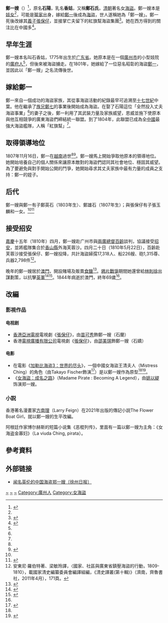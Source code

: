 {{noteTA
|1=zh-hans:加勒比海盜3：世界的尽头;zh-hk:加勒比海盜：魔盜王終極之戰;zh-tw:神鬼奇航3：世界的盡頭;
}}
{{Infobox pirate
|name= 石陽
|othername =石香姑
|image=鄭一嫂.jpg
|caption=搶掠中的鄭一嫂
|nickname=鄭一嫂
|alias=
|nationality={{QING-1862}}
|type=海盗
|birth_date =1775年
|birth_place ={{QING-1862}}[[广东省_(清)|广东省]]
|death_date ={{Death year and age|1844|1775}}
|death_place = {{flagicon image|Flag_of_Portugal_(1830).svg|size=20x12px}}[[葡属澳门|葡属澳门]]
|allegiance= 
|serviceyears=
|base of operations=[[雷州半岛|雷州半岛]]附近 
|rank=[[華南海盜|華南海盜]][[紅旗幫|紅旗幫]]首領
|commands=
|battles=
|wealth=
|laterwork= 
|relatives =夫：[[鄭一|鄭一]]、[[張保仔|張保仔]]<br />子：鄭英石、鄭雄石、張玉麟
}}
'''鄭一嫂'''（{{bd|1775年||1844年||catIdx=Z}}）<ref name="Murray1987">{{cite book|author=Dian H. Murray|title=''Pirates of the South China Coast, 1790-1810''| url=http://books.google.com/books?id=DhSrAAAAIAAJ|date=1987年|publisher=[[史丹福大學出版社|史丹福大學出版社]]|isbn=978-0-8047-1376-4}}</ref>{{rp|64}}，原名'''石陽'''，乳名'''香姑'''，又稱'''鄭石氏'''，[[清朝|清朝]]著名女[[海盜|海盜]]。鄭一嫂本是[[妓女|妓女]]<ref name="Murray1987"/>{{rp|65}}，可能是[[蜑家|蜑家]]出身，嫁給[[鄭一|鄭一]]後成為[[海盜|海盜]]，世人遂稱她為「鄭一嫂」。鄭一死後改嫁其[[義子|義子]][[張保仔|張保仔]]，並接掌亡夫留下的紅旗幫海盜集團<ref name="袁永綸">{{Cite book |author=袁永綸 |others=蕭國健、卜永堅箋註 |title=《靖海氛記》上卷 |url=http://nansha.schina.ust.hk/Article_DB/sites/default/files/pubs/news-046.02.pdf |format=PDF |access-date=2016-09-13 |archive-url=https://web.archive.org/web/20160303182251/http://nansha.schina.ust.hk/Article_DB/sites/default/files/pubs/news-046.02.pdf |archive-date=2016-03-03 |dead-url=yes }}</ref>。她在西方得到的關注比在中國多<ref name="Pennell2001">{{cite book|author=C.R. Pennell|title=Bandits at Sea: A Pirates Reader|url=http://books.google.com/books?id=i6QUCgAAQBAJ&pg=PA261|date=1 April 2001|publisher=NYU Press|isbn=978-0-8147-6679-8|page=261}}</ref>。

== 早年生涯 ==
鄭一嫂本名叫石香姑，1775年出生於[[广东省|广东省]]。她原本是在一個[[廣州市|廣州市]]的小型妓院的[[廣府人|廣府人]]<ref name="BDCW"/>，但後來被海盜擄走。在1801年，她嫁給了一位惡名昭彰的海盜[[鄭一|鄭一]]，並因此以「鄭一嫂」之名流傳後世。

== 嫁給鄭一 ==
鄭一來自一個成功的海盜家族，其從事海盜活動的紀錄最早可追溯至[[十七世紀|十七世紀]]中葉。他在繼承了[[族兄|族兄]][[鄭七|鄭七]]的事業後開始成為海盜。在娶了石陽這位「全然投入丈夫海盜事業」<ref name="Murray1987"/>{{rp|71}}的妻子之後，鄭一利用了其武裝力量及家族威望，恩威並施下使原本與他互相競爭的廣東海盜們締結統一聯盟。到了1804年，此聯盟已成為全[[中國|中國]]最強大海盜艦隊，人稱「紅旗幫」<ref name="Murray1987"/>{{rp|71}}。

== 取得領導地位 ==
1807年11月16日，鄭一在[[越南|越南]]過世<ref name="袁永綸"/><ref>{{Cite web|url=http://edition.cnn.com/2007/LIVING/worklife/08/27/woman.pirate/index.html|title=Most successful pirate was beautiful and tough -|accessdate=2018-05-07|author=|date=2007-08-28|last=Koerth|first=By  Maggie|publisher=CNN.com|language=en|archive-url=https://web.archive.org/web/20180421050701/http://edition.cnn.com/2007/LIVING/worklife/08/27/woman.pirate/index.html|archive-date=2018-04-21|dead-url=no}}</ref>。鄭一嫂馬上開始爭取他原本的領導地位。她開始培養自己的個人關係來讓原本敵對的海盜們認同其社會地位、穩固其威望。為了要避免與對手開始公開的鬥爭，她開始尋求其丈夫家族中最有力量的成員之支持：鄭一的姪子。
<!--She started to cultivate personal relationships to get rivals to recognize her status and solidify her authority. In order to stop her rivals before open conflict erupted, she sought the support of the most powerful members of her husband's family: his nephew Cheng Pao-yang and his cousin's son Cheng Ch'i. Then she drew on the coalition formed by her husband by building upon some of the fleet captains' existing loyalties to her husband and making herself essential to the remaining captains.<ref name=Murray/>{{rp|71}}

Since Ching Shih would have such a large force at her command, she knew she needed someone to assist her in managing the Red Flag Fleet's day-to-day operations, but remain loyal to her and be accepted by the low-level pirates. She believed there was only one man for the job, Cheung Po Tsai.<ref name=Murray/>{{rp|71}}

==Relationship with Cheung Po Tsai==
[[張保仔|張保仔]] was the son of a fisherman and had been {{tsl|en|Impressment||impressed into piracy}} at age 15, when he was captured by Cheng I, and he and Ching Shih became lovers.<ref>Konstam, Dr. Angus, ''The History of Pirates''</ref> Cheung rose rapidly through the ranks and was eventually adopted by Cheng I to give him the Rights of a son and heir.<ref name="ReferenceB">Lu K'un, Ch'eng, ''Kwang-tung hai-fang hui-lan (An Examination of Kwangtung's Sea Defense)''</ref>

As soon as Ching Shih chose Cheung, she acted quickly to solidify the partnership with intimacy. The two became lovers within weeks and eventually married.<ref name="ReferenceB"/> Ching Shih gave birth to Cheung's son sometime between the ages of 32 and 35. Cheung Po Tsai died at 36, causes unknown.-->

==后代==
鄭一嫂與鄭一有子鄭英石（1803年生）、鄭雄石（1807年生）；與張保仔有子張玉麟和一女。<ref name="Murray1987"/>{{rp|64}}<ref name="BDCW">{{cite book 
| author  = Dian Murray
| chapter-url = https://books.google.com/books?id=y_4vCgAAQBAJ&pg=PA317
| chapter = ''Zheng Yi Sao (Zheng Yi's Wife)''
| title   = ''Biographical Dictionary of Chinese Women: Volume. 1: The Qing Period, 1644-1911''
| url     = https://books.google.com/books?id=y_4vCgAAQBAJ
| editor1 = Lily Xiao Hong Lee
| editor2 = Clara Lau
| editor3 = A. D. Stefanowska
| pages   = 317-318
| publisher = Routledge | date = 2015年7月17日 | isbn = 9781317475880}}</ref>

==接受招安==
[[嘉慶|嘉慶]]十五年（1810年）四月，鄭一嫂赴广州市與[[兩廣總督|兩廣總督]][[百齡|百齡]]談判，協議接受[[招安|招安]]，並將艦隊集合於[[香山縣|香山縣]]外海芙蓉沙。四月二十日（1810年5月22日），百齡赴芙蓉沙接受張保仔、鄭一嫂投降，共計海盜婦孺17,318人、船226艘、砲1,315尊、兵器2,798件<ref>安東尼·羅伯特著、梁敏玲譯，〈國家、社區與廣東省鎮壓海盜的行動，1809-1810〉，載國家清史編纂委員會編譯組編，《清史譯叢(第十輯)》（濟南，齊魯書社，2011年4月），171頁。</ref>。

晚年的鄭一嫂居於[[澳門|澳門]]，開設賭場及販賣[[食鹽|食鹽]]<ref name=":0">{{Cite web|url=http://history.people.com.cn/n/2015/0423/c372327-26893081.html|title=盘点古代女富豪：寡妇清身家约白银8亿万两|accessdate=2018-05-07|author=赖晨|date=2015-04-23|publisher=人民网|archive-url=https://web.archive.org/web/20170701095856/http://history.people.com.cn/n/2015/0423/c372327-26893081.html|archive-date=2017-07-01|dead-url=no}}</ref>。[[鴉片戰爭|鴉片戰爭]]期間她還曾給[[林則徐|林則徐]]出謀劃策，以抗擊[[英軍|英軍]]<ref>{{Cite web|url=http://mil.sohu.com/20140825/n403753654.shtml|title=中国历史上最强女海盗：曾只身俘获英国军舰|accessdate=2018-05-07|date=2014-08-25|publisher=搜狐军事频道|archive-url=https://web.archive.org/web/20180507221518/http://mil.sohu.com/20140825/n403753654.shtml|archive-date=2018-05-07|dead-url=no}}</ref><ref name=":1">{{Cite web|url=http://www.bastillepost.com/hongkong/article/1592420-%E4%B8%AD%E5%9C%8B%E6%9C%80%E5%82%B3%E5%A5%87%E5%A5%B3%E6%B5%B7%E7%9B%9C-%E4%BF%98%E7%8D%B2%E8%8B%B1%E8%89%A6%E8%81%9E%E9%A2%A8%E5%96%AA%E8%86%BD|title=中國最傳奇女海盜 俘獲英艦聞風喪膽|accessdate=2018-05-07|date=2017-02-14|publisher=巴士的報|language=zh-hk|archive-url=https://web.archive.org/web/20180508060405/http://www.bastillepost.com/hongkong/article/1592420-%e4%b8%ad%e5%9c%8b%e6%9c%80%e5%82%b3%e5%a5%87%e5%a5%b3%e6%b5%b7%e7%9b%9c-%e4%bf%98%e7%8d%b2%e8%8b%b1%e8%89%a6%e8%81%9e%e9%a2%a8%e5%96%aa%e8%86%bd|archive-date=2018-05-08|dead-url=no}}</ref>。1844年病逝於澳門，終年69歲<ref name=":0" />。

==改編==
===影視作品===
====电视剧====
*[[香港|香港]][[亞洲電視|亞洲電視]]電視劇《[[張保仔_(1988年電視劇)|張保仔]]》，由[[苗可秀|苗可秀]]飾鄭一嫂（石蘭）
*香港[[電視廣播有限公司|電視廣播有限公司]]電視劇《[[張保仔_(2015年電視劇)|張保仔]]》，由[[邵美琪|邵美琪]]飾鄭一嫂（石嬌）

====电影====
*在電影《[[加勒比海盗3：世界的尽头|加勒比海盗3：世界的尽头]]》，一個中國女海盜王清夫人（Mistress Ching）的角色（由Takayo Fischer飾演<ref>{{Cite web|url=http://www.imdb.com/character/ch0001255/|title=Mistress Ching (Character)|accessdate=2018-05-07|publisher=IMDB|archiveurl=https://web.archive.org/web/20170817085740/http://www.imdb.com/character/ch0001255/|archivedate=2017-08-17}}</ref>）是以鄭一嫂作為原型<ref name=":1" /><ref>{{Cite journal|title=Top 10 Audacious Acts of Piracy|author=|url=http://content.time.com/time/specials/packages/article/0,28804,1860715_1860714_1860712,00.html|date=2008-11-19|journal=Time|issue=|doi=|others=|year=|volume=|page=|language=en-US|pmid=|access-date=2018-05-07|archive-url=https://web.archive.org/web/20180413015603/http://content.time.com/time/specials/packages/article/0,28804,1860715_1860714_1860712,00.html|archive-date=2018-04-13|dead-url=no}}</ref>。
*《[[女海盜：成名之路|女海盜：成名之路]]》（Madame Pirate : Becoming A Legend），由[[姚以緹|姚以緹]]饰演郑一嫂。

=== 小説 ===
香港著名漫畫家[[方南理|方南理]]（Larry Feign）在2021年出版的傳記小説The Flower Boat Girl，就以鄭一嫂的生平改編。

阿根廷作家博尔赫斯的短篇小说集《恶棍列传》，里面有一篇以鄭一嫂为主角：《女海盗金寡妇》（La viuda Ching, pirata）。

==參考資料==
{{reflist|2}}

==外部链接==
* [https://web.archive.org/web/20110702094953/http://press.idoican.com.cn/detail/articles/20090804140123 闻名英伦的中国海盗郑一嫂〔徐州日报〕]

[[Category:清朝妓女|~]]
[[Category:清朝海盗|~]]
[[Category:19世纪海盗|~]]
[[Category:廣州人|Category:廣州人]]
[[Category:女海盜|Category:女海盜]]